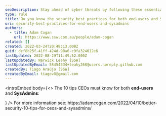 ```yaml
---
seoDescription: Stay ahead of cyber threats by following these essential security best practices for both end-users and SysAdmins.
type: rule
title: Do you know the security best practices for both end-users and SysAdmins?
uri: security-best-practices-for-end-users-and-sysadmins
authors:
  - title: Adam Cogan
    url: https://www.ssw.com.au/people/adam-cogan
related: []
created: 2022-03-24T20:48:13.000Z
guid: dcf8b25f-41ff-424d-90a6-c9fa324612e6
lastUpdated: 2022-08-29T11:49:52.000Z
lastUpdatedBy: Warwick Leahy [SSW]
lastUpdatedByEmail: 58454534+leahy268@users.noreply.github.com
createdBy: Tiago Araújo [SSW]
createdByEmail: tiagov8@gmail.com
---
```


<introEmbed
  body={<>
The 10 tips CEOs must know for both **end-users** and **SysAdmins**:

<introYoutube url="https://www.youtube.com/embed/uk_YFezVAuw" description="" />
  </>}
/>
For more information see: https://adamcogan.com/2022/04/10/better-security-10-tips-for-ceos-and-sysadmins/
